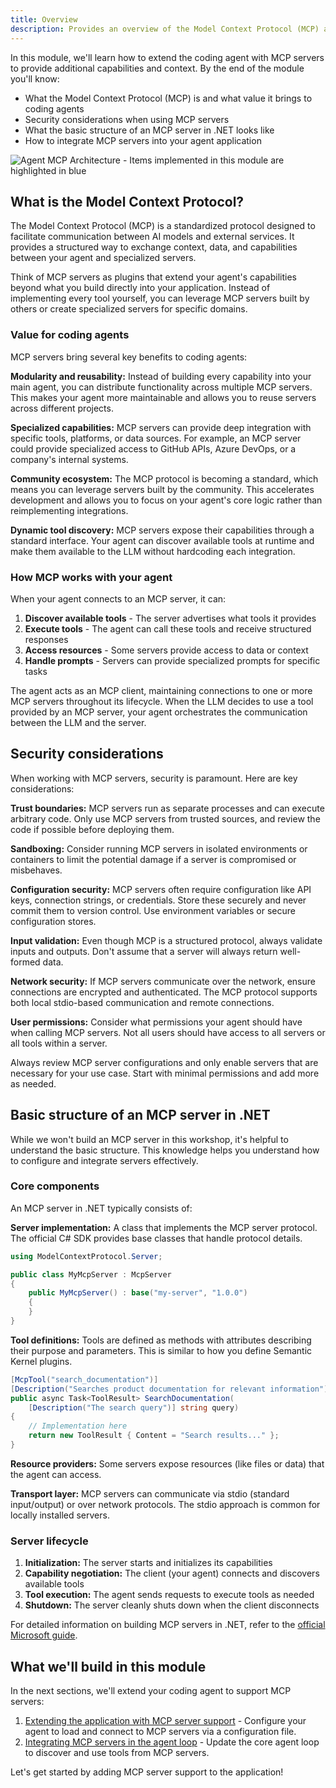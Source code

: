 ```yaml
---
title: Overview
description: Provides an overview of the Model Context Protocol (MCP) and how to integrate MCP servers into your coding agent.
---
```



In this module, we'll learn how to extend the coding agent with MCP servers to
provide additional capabilities and context. By the end of the module you'll know:

- What the Model Context Protocol (MCP) is and what value it brings to coding agents
- Security considerations when using MCP servers
- What the basic structure of an MCP server in .NET looks like
- How to integrate MCP servers into your agent application

![Agent MCP Architecture - Items implemented in this module are highlighted in blue](../../../../assets/agent-architecture-step-4.png)

## What is the Model Context Protocol?

The Model Context Protocol (MCP) is a standardized protocol designed to facilitate
communication between AI models and external services. It provides a structured way
to exchange context, data, and capabilities between your agent and specialized servers.

Think of MCP servers as plugins that extend your agent's capabilities beyond what
you build directly into your application. Instead of implementing every tool yourself,
you can leverage MCP servers built by others or create specialized servers for
specific domains.

### Value for coding agents

MCP servers bring several key benefits to coding agents:

**Modularity and reusability:** Instead of building every capability into your main
agent, you can distribute functionality across multiple MCP servers. This makes your
agent more maintainable and allows you to reuse servers across different projects.

**Specialized capabilities:** MCP servers can provide deep integration with specific
tools, platforms, or data sources. For example, an MCP server could provide specialized
access to GitHub APIs, Azure DevOps, or a company's internal systems.

**Community ecosystem:** The MCP protocol is becoming a standard, which means you can
leverage servers built by the community. This accelerates development and allows you
to focus on your agent's core logic rather than reimplementing integrations.

**Dynamic tool discovery:** MCP servers expose their capabilities through a standard
interface. Your agent can discover available tools at runtime and make them available
to the LLM without hardcoding each integration.

### How MCP works with your agent

When your agent connects to an MCP server, it can:

1. **Discover available tools** - The server advertises what tools it provides
2. **Execute tools** - The agent can call these tools and receive structured responses
3. **Access resources** - Some servers provide access to data or context
4. **Handle prompts** - Servers can provide specialized prompts for specific tasks

The agent acts as an MCP client, maintaining connections to one or more MCP servers
throughout its lifecycle. When the LLM decides to use a tool provided by an MCP
server, your agent orchestrates the communication between the LLM and the server.

## Security considerations

When working with MCP servers, security is paramount. Here are key considerations:

**Trust boundaries:** MCP servers run as separate processes and can execute arbitrary
code. Only use MCP servers from trusted sources, and review the code if possible
before deploying them.

**Sandboxing:** Consider running MCP servers in isolated environments or containers
to limit the potential damage if a server is compromised or misbehaves.

**Configuration security:** MCP servers often require configuration like API keys,
connection strings, or credentials. Store these securely and never commit them to
version control. Use environment variables or secure configuration stores.

**Input validation:** Even though MCP is a structured protocol, always validate
inputs and outputs. Don't assume that a server will always return well-formed data.

**Network security:** If MCP servers communicate over the network, ensure connections
are encrypted and authenticated. The MCP protocol supports both local stdio-based
communication and remote connections.

**User permissions:** Consider what permissions your agent should have when calling
MCP servers. Not all users should have access to all servers or all tools within
a server.

<Card title="Security Best Practices">
Always review MCP server configurations and only enable servers that are necessary
for your use case. Start with minimal permissions and add more as needed.
</Card>

## Basic structure of an MCP server in .NET

While we won't build an MCP server in this workshop, it's helpful to understand
the basic structure. This knowledge helps you understand how to configure and
integrate servers effectively.

### Core components

An MCP server in .NET typically consists of:

**Server implementation:** A class that implements the MCP server protocol. The
official C# SDK provides base classes that handle protocol details.

```csharp
using ModelContextProtocol.Server;

public class MyMcpServer : McpServer
{
    public MyMcpServer() : base("my-server", "1.0.0")
    {
    }
}
```

**Tool definitions:** Tools are defined as methods with attributes describing their
purpose and parameters. This is similar to how you define Semantic Kernel plugins.

```csharp
[McpTool("search_documentation")]
[Description("Searches product documentation for relevant information")]
public async Task<ToolResult> SearchDocumentation(
    [Description("The search query")] string query)
{
    // Implementation here
    return new ToolResult { Content = "Search results..." };
}
```

**Resource providers:** Some servers expose resources (like files or data) that the
agent can access.

**Transport layer:** MCP servers can communicate via stdio (standard input/output) or
over network protocols. The stdio approach is common for locally installed servers.

### Server lifecycle

1. **Initialization:** The server starts and initializes its capabilities
2. **Capability negotiation:** The client (your agent) connects and discovers available tools
3. **Tool execution:** The agent sends requests to execute tools as needed
4. **Shutdown:** The server cleanly shuts down when the client disconnects

For detailed information on building MCP servers in .NET, refer to the
[official Microsoft guide](https://devblogs.microsoft.com/dotnet/build-a-model-context-protocol-mcp-server-in-csharp/).

## What we'll build in this module

In the next sections, we'll extend your coding agent to support MCP servers:

1. [Extending the application with MCP server support](/modules/mcp-servers/extending-with-mcp-servers) -
   Configure your agent to load and connect to MCP servers via a configuration file.
2. [Integrating MCP servers in the agent loop](/modules/mcp-servers/integrating-mcp-servers) -
   Update the core agent loop to discover and use tools from MCP servers.

Let's get started by adding MCP server support to the application!
